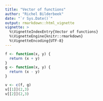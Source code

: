 ```yaml
---
title: "Vector of functions"
author: "Richel Bilderbeek"
date: "`r Sys.Date()`"
output: rmarkdown::html_vignette
vignette: >
  %\VignetteIndexEntry{Vector of functions}
  %\VignetteEngine{knitr::rmarkdown}
  %\VignetteEncoding{UTF-8}
---
```


```r
f <- function(x, y) {
  return (x + y)
}
g <- function(x, y) {
  return (x - y)
}

v <- c(f, g)
v[[1]](2,3)
v[[2]](2,3)
```
